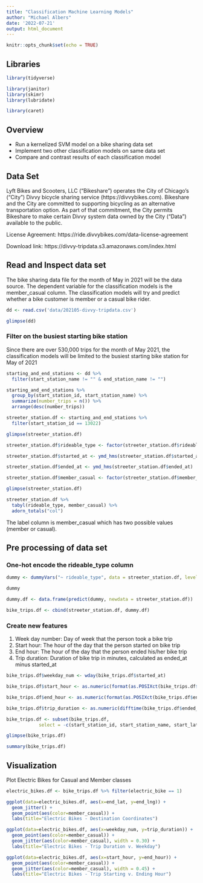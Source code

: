 ```yaml
---
title: "Classification Machine Learning Models"
author: "Michael Albers"
date: '2022-07-21'
output: html_document
---
```


```r
knitr::opts_chunk$set(echo = TRUE)
```

## Libraries

```r
library(tidyverse)
```

```r
library(janitor)
library(skimr)
library(lubridate)
```

```r
library(caret)
```



## Overview

- Run a kernelized SVM model on a bike sharing data set
- Implement two other classification models on same data set
- Compare and contrast results of each classification model


## Data Set

Lyft Bikes and Scooters, LLC (“Bikeshare”) operates the City of Chicago’s (“City”) Divvy bicycle sharing service (https://divvybikes.com). Bikeshare and the City are committed to supporting bicycling as an alternative transportation option. As part of that commitment, the City permits Bikeshare to make certain Divvy system data owned by the City (“Data”) available to the public. 

License Agreement: https://ride.divvybikes.com/data-license-agreement

Download link: https://divvy-tripdata.s3.amazonaws.com/index.html


## Read and Inspect data set

The bike sharing data file for the month of May in 2021 will be the data source.  The dependent variable for the classification models is the member_casual column.  The classification models will try and predict whether a bike customer is member or a casual bike rider.


```r
dd <- read.csv('data/202105-divvy-tripdata.csv')
```

```r
glimpse(dd)
```

### Filter on the busiest starting bike station

Since there are over 530,000 trips for the month of May 2021, the classification models will be limited to the busiest starting bike station for May of 2021

```r
starting_and_end_stations <- dd %>% 
  filter(start_station_name != "" & end_station_name != "")
```

```r
starting_and_end_stations %>% 
  group_by(start_station_id, start_station_name) %>% 
  summarize(number_trips = n()) %>% 
  arrange(desc(number_trips))
```

```r
streeter_station.df <- starting_and_end_stations %>% 
  filter(start_station_id == 13022)
```

```r
glimpse(streeter_station.df)
```



```r
streeter_station.df$rideable_type <- factor(streeter_station.df$rideable_type, levels = c("classic_bike", "docked_bike", "electric_bike"))
```


```r
streeter_station.df$started_at <- ymd_hms(streeter_station.df$started_at)
```


```r
streeter_station.df$ended_at <- ymd_hms(streeter_station.df$ended_at)
```


```r
streeter_station.df$member_casual <- factor(streeter_station.df$member_casual, levels = c("casual", "member"))
```


```r
glimpse(streeter_station.df)
```



```r
streeter_station.df %>% 
  tabyl(rideable_type, member_casual) %>% 
  adorn_totals("col")
```

The label column is member_casual which has two possible values (member or casual).


## Pre processing of data set

### One-hot encode the rideable_type column

```r
dummy <- dummyVars("~ rideable_type", data = streeter_station.df, levelsOnly = TRUE)
```

```r
dummy
```


```r
dummy.df <- data.frame(predict(dummy, newdata = streeter_station.df))
```

```r
bike_trips.df <- cbind(streeter_station.df, dummy.df)
```


### Create new features

  1. Week day number: Day of week that the person took a bike trip
  2. Start hour: The hour of the day that the person started on bike trip
  3. End hour: The hour of the day that the person ended his/her bike trip
  4. Trip duration: Duration of bike trip in minutes, calculated as ended_at minus started_at
  


```r
bike_trips.df$weekday_num <- wday(bike_trips.df$started_at)
```


```r
bike_trips.df$start_hour <- as.numeric(format(as.POSIXct(bike_trips.df$started_at), format = "%H"))
```

```r
bike_trips.df$end_hour <- as.numeric(format(as.POSIXct(bike_trips.df$ended_at), format = "%H"))
```


```r
bike_trips.df$trip_duration <- as.numeric(difftime(bike_trips.df$ended_at, bike_trips.df$started_at, units = "mins"))
```

```r
bike_trips.df <- subset(bike_trips.df,
			select = -c(start_station_id, start_station_name, start_lat, start_lng ))
```

```r
glimpse(bike_trips.df)
```

```r
summary(bike_trips.df)
```

## Visualization

Plot Electric Bikes for Casual and Member classes

```r
electric_bikes.df <- bike_trips.df %>% filter(electric_bike == 1)
```

```r
ggplot(data=electric_bikes.df, aes(x=end_lat, y=end_lng)) +
  geom_jitter() +
  geom_point(aes(color=member_casual)) +
  labs(title="Electric Bikes - Destination Coordinates")
```

```r
ggplot(data=electric_bikes.df, aes(x=weekday_num, y=trip_duration)) +
  geom_point(aes(color=member_casual)) +
  geom_jitter(aes(color=member_casual), width = 0.30) +
  labs(title="Electric Bikes - Trip Duration v. Weekday")
```

```r
ggplot(data=electric_bikes.df, aes(x=start_hour, y=end_hour)) +
  geom_point(aes(color=member_casual)) +
  geom_jitter(aes(color=member_casual), width = 0.45) +
  labs(title="Electric Bikes - Trip Starting v. Ending Hour")
```


